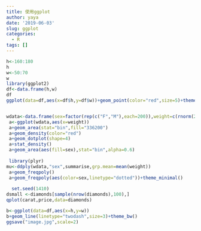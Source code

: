 ```yaml
---
title: 使用ggplot
author: yaya
date: '2019-06-03'
slug: ggplot
categories:
  - R
tags: []
---
```

```r
h<-160:180
h
w<-50:70
w
library(ggplot2)
df<-data.frame(h,w)
df
ggplot(data=df,aes(x=df$h,y=df$w))+geom_point(color="red",size=5)+theme_bw()+geom_line(color="blue")


wdata<-data.frame(sex=factor(rep(c("F","M"),each=200)),weight=c(rnorm(200,55),rnorm(200,58)))
 a<-ggplot(wdata,aes(x=weight))
 a+geom_area(stat="bin",fill="336200")
 a+geom_density(color="red")
 a+geom_dotplot(shape=4)
 a+stat_density()
 a+geom_area(aes(fill=sex),stat="bin",alpha=0.6)
 
 library(plyr)
mu<-ddply(wdata,"sex",summarise,grp.mean=mean(weight)) 
 a+geom_freqpoly()
 a+geom_freqpoly(aes(color=sex,linetype="dotted"))+theme_minimal()
 
  set.seed(1410)
dsmall <-diamonds[sample(nrow(diamonds),100),]
qplot(carat,price,data=diamonds)

b<-ggplot(data=df,aes(x=h,y=w))
b+geom_line(linetype="twodash",size=3)+theme_bw()
ggsave("image.jpg",scale=2)
```

